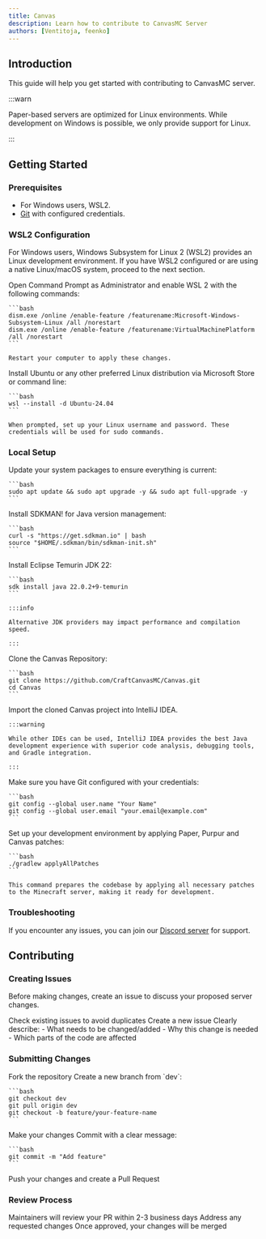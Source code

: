 ```yaml
---
title: Canvas
description: Learn how to contribute to CanvasMC Server
authors: [Ventitoja, feenko]
---
```


## Introduction

This guide will help you get started with contributing to CanvasMC server.

:::warn

Paper-based servers are optimized for Linux environments. While development on Windows is possible, we only provide support for Linux.

:::

## Getting Started

### Prerequisites

- For Windows users, WSL2.
- [Git](https://git-scm.com) with configured credentials.

### WSL2 Configuration

For Windows users, Windows Subsystem for Linux 2 (WSL2) provides an Linux development environment. If you have WSL2 configured or are using a native Linux/macOS system, proceed to the next section.

<Steps>
  <Step>
    Open Command Prompt as Administrator and enable WSL 2 with the following commands:

    ```bash
    dism.exe /online /enable-feature /featurename:Microsoft-Windows-Subsystem-Linux /all /norestart
    dism.exe /online /enable-feature /featurename:VirtualMachinePlatform /all /norestart
    ```
    
    Restart your computer to apply these changes.
  </Step>

  <Step>
    Install Ubuntu or any other preferred Linux distribution via Microsoft Store or command line:

    ```bash
    wsl --install -d Ubuntu-24.04
    ```

    When prompted, set up your Linux username and password. These credentials will be used for sudo commands.
  </Step>
</Steps>

### Local Setup

<Steps>
  <Step>
    Update your system packages to ensure everything is current:
    
    ```bash
    sudo apt update && sudo apt upgrade -y && sudo apt full-upgrade -y
    ```
  </Step>

  <Step>
    Install SDKMAN! for Java version management:

    ```bash
    curl -s "https://get.sdkman.io" | bash
    source "$HOME/.sdkman/bin/sdkman-init.sh"
    ```
  </Step>

  <Step>
    Install Eclipse Temurin JDK 22:

    ```bash
    sdk install java 22.0.2+9-temurin
    ```

    :::info

    Alternative JDK providers may impact performance and compilation speed.
    
    :::
  </Step>

  <Step>
    Clone the Canvas Repository:

    ```bash
    git clone https://github.com/CraftCanvasMC/Canvas.git
    cd Canvas
    ```
  </Step>

  <Step>
    Import the cloned Canvas project into IntelliJ IDEA.

    :::warning
    
    While other IDEs can be used, IntelliJ IDEA provides the best Java development experience with superior code analysis, debugging tools, and Gradle integration.
    
    :::
  </Step>

  <Step>
    Make sure you have Git configured with your credentials:

    ```bash
    git config --global user.name "Your Name"
    git config --global user.email "your.email@example.com"
    ```
  </Step>

  <Step>
    Set up your development environment by applying Paper, Purpur and Canvas patches:

    ```bash
    ./gradlew applyAllPatches
    ```

    This command prepares the codebase by applying all necessary patches to the Minecraft server, making it ready for development.
  </Step>

</Steps>

### Troubleshooting

If you encounter any issues, you can join our [Discord server](https://canvasmc.io/discord) for support.

## Contributing

### Creating Issues

Before making changes, create an issue to discuss your proposed server changes.

<Steps>
  <Step>
    Check existing issues to avoid duplicates
  </Step>
  
  <Step>
    Create a new issue
  </Step>
  
  <Step>
    Clearly describe:
    - What needs to be changed/added
    - Why this change is needed
    - Which parts of the code are affected
  </Step>
</Steps>

### Submitting Changes

<Steps>
  <Step>
    Fork the repository
  </Step>
  
  <Step>
    Create a new branch from `dev`:
    
    ```bash
    git checkout dev
    git pull origin dev
    git checkout -b feature/your-feature-name
    ```
  </Step>
  
  <Step>
    Make your changes
  </Step>
  
  <Step>
    Commit with a clear message:

    ```bash
    git commit -m "Add feature"
    ```
  </Step>
  
  <Step>
    Push your changes and create a Pull Request
  </Step>
</Steps>

### Review Process

<Steps>
  <Step>
    Maintainers will review your PR within 2-3 business days
  </Step>
  
  <Step>
    Address any requested changes
  </Step>
  
  <Step>
    Once approved, your changes will be merged
  </Step>
</Steps>
